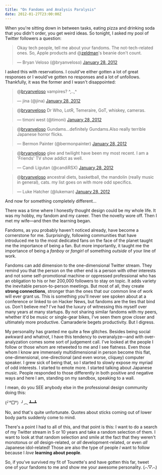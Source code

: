 ```yaml
---
title: "On Fandoms and Analysis Paralysis"
date: 2012-01-27T23:00:00Z
---
```

<script src="//platform.twitter.com/widgets.js" charset="utf-8"></script>

When you're sitting down in between tasks, eating pizza and drinking soda that you didn't order, you get weird ideas. So tonight, I asked my pool of Twitter followers a question:

<blockquote class="twitter-tweet"><p>Okay tech people, tell me about your fandoms. The not-tech-related ones. So, Apple products and @<a href="https://twitter.com/zeldman">zeldman</a>'s beanie don't count.</p>&mdash; Bryan Veloso (@bryanveloso) <a href="https://twitter.com/bryanveloso/status/163155853178974208" data-datetime="2012-01-28T07:06:01+00:00">January 28, 2012</a></blockquote>

I asked this with reservations. I could've either gotten a lot of great responses or I would've gotten no responses and a lot of unfollows. Thankfully, it was the former and I wasn't disappointed:

<blockquote class="twitter-tweet" data-conversation="none"><p>@<a href="https://twitter.com/bryanveloso">bryanveloso</a> vampires? ^,..,^</p>&mdash; jina (@jina) <a href="https://twitter.com/jina/status/163157067702607872" data-datetime="2012-01-28T07:10:50+00:00">January 28, 2012</a></blockquote>

<blockquote class="twitter-tweet" data-conversation="none"><p>@<a href="https://twitter.com/bryanveloso">bryanveloso</a> Dr Who, LotR, Temeraire, GoT, whiskey, cameras.</p>&mdash; timoni west (@timoni) <a href="https://twitter.com/timoni/status/163157821158981632" data-datetime="2012-01-28T07:13:50+00:00">January 28, 2012</a></blockquote>

<blockquote class="twitter-tweet" data-conversation="none"><p>@<a href="https://twitter.com/bryanveloso">bryanveloso</a> Gundams…definitely Gundams.Also really terrible Japanese horror flicks.</p>&mdash; Bermon Painter (@bermonpainter) <a href="https://twitter.com/bermonpainter/status/163158605309292544" data-datetime="2012-01-28T07:16:57+00:00">January 28, 2012</a></blockquote>

<blockquote class="twitter-tweet" data-conversation="none"><p>@<a href="https://twitter.com/bryanveloso">bryanveloso</a> glee and twilight have been my most recent. I am a 'Friends' TV show addict as well.</p>&mdash; Candi Ligutan (@candiRSX) <a href="https://twitter.com/candiRSX/status/163159163952824320" data-datetime="2012-01-28T07:19:10+00:00">January 28, 2012</a></blockquote>

<blockquote class="twitter-tweet" data-conversation="none"><p>@<a href="https://twitter.com/bryanveloso">bryanveloso</a> ancestral diets, basketball, the mandolin (really music in general), cats. my list goes on with more odd specifics.</p>&mdash; Luke Hatcher (@lukeman) <a href="https://twitter.com/lukeman/status/163162828713377794" data-datetime="2012-01-28T07:33:44+00:00">January 28, 2012</a></blockquote>

And now for something completely different...

There was a time where I honestly thought design could be my whole life. It was my hobby, my fandom and my career. Then the novelty wore off. Then I met my wife—and then the learning began.

Fandoms, as you probably haven't noticed already, have become a cornerstone for me. Surprisingly, following communities that have introduced me to the most dedicated fans on the face of the planet taught me the importance of being a fan. But more importantly, it taught me the importance of being a _fanboy_ or _fangirl_ of something _outside_ of your line of work.

Fandoms can add dimension to the one-dimensional Twitter stream. They remind you that the person on the other end is a person with other interests and not some self-promotional machine or oppressed professional who has an obligation to his or her 200,000 followers to stay on topic. It adds variety the inevitable person-to-person meetings. But most of all, they create **strong connections**, stronger than the ones that our common line of work will ever grant us. This is something you'll never see spoken about at a conference or linked to on Hacker News, but fandoms are the ties that bind us. Don't believe me? I've had the luxury of witnessing this myself over many years at many startups. By not sharing similar fandoms with my peers, whether it'd be music or single-gear bikes, I've seen them grow closer and ultimately more productive. Camaraderie begets productivity. But I digress.

My personality has granted me quite a few glitches. Besides being social awkward and whatnot, I have this tendency to overanalyze—and with over-analyzation comes some sort of judgement call. I've looked at the people I follow or those whom are retweeted to me and I see flatness. Even those whom I know are immensely multidimensional in person become this flat, one-dimensional, one-directional (and even worse, cliquey) computer speaker. I grew sick of being that, so I started to slowly expose my myriad of odd interests. I started to emote more. I started talking about Japanese music. People responded to those differently in both positive and negative ways and here I am, standing on my sandbox, speaking to a wall.

I mean, do you SEE anybody else in the professional design community doing this:

(╯°□°）╯︵ ┻━┻

No, and that's quite unfortunate. Quotes about sticks coming out of lower body parts suddenly come to mind.

There's a point I had to all of this, and that point is this: I want to do a search of my Twitter stream in 5 or 10 years and take a random selection of them. I want to look at that random selection and smile at the fact that they weren't monotonus or _all_ design-related, or _all_ development-related, or even _all_ Japanese idol-related! Those are also the type of people _I_ want to follow because I _love_ **learning about people**.

So, if you've survived my fit of Tourette's and have gotten this far, tweet one of your fandoms to me and show me your awesome personality. (⌒▽⌒)
